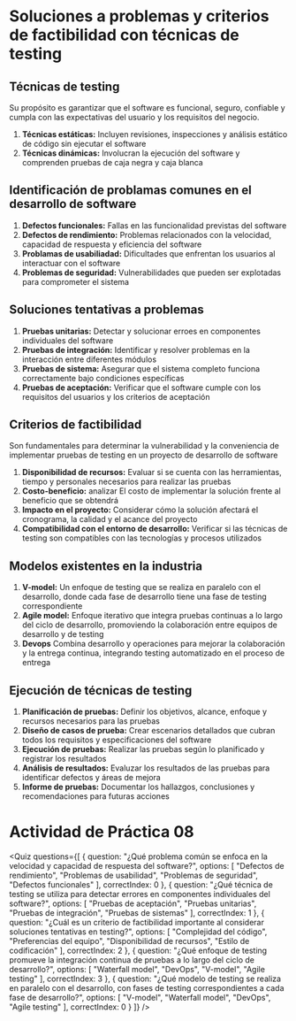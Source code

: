 
# Soluciones a problemas y criterios de factibilidad con técnicas de testing

## Técnicas de testing
Su propósito es garantizar que el software es funcional, seguro, confiable y cumpla con las expectativas del usuario y los requisitos del negocio.

1. **Técnicas estáticas:** Incluyen revisiones, inspecciones y análisis estático de código sin ejecutar el software
2. **Técnicas dinámicas:** Involucran la ejecución del software y comprenden pruebas de caja negra y caja blanca

## Identificación de problamas comunes en el desarrollo de software

1. **Defectos funcionales:** Fallas en las funcionalidad previstas del software
2. **Defectos de rendimiento:** Problemas relacionados con la velocidad, capacidad de respuesta y eficiencia del software
3. **Problamas de usabiliadad:** Dificultades que enfrentan los usuarios al interactuar con el software
4. **Problemas de seguridad:** Vulnerabilidades que pueden ser explotadas para comprometer el sistema

## Soluciones tentativas a problemas

1. **Pruebas unitarias:** Detectar y solucionar erroes en componentes individuales del software
2. **Pruebas de integración:** Identificar y resolver problemas en la interacción entre diferentes módulos
3. **Pruebas de sistema:** Asegurar que el sistema completo funciona correctamente bajo condiciones específicas
4. **Pruebas de aceptación:** Verificar que el software cumple con los requisitos del usuarios y los criterios de aceptación

## Criterios de factibilidad
Son fundamentales para determinar la vulnerabilidad y la conveniencia de implementar pruebas de testing en un proyecto de desarrollo de software

1. **Disponibilidad de recursos:** Evaluar si se cuenta con las herramientas, tiempo y personales necesarios para realizar las pruebas
2. **Costo-beneficio:** analizar El costo de implementar la solución frente al beneficio que se obtendrá
3. **Impacto en el proyecto:** Considerar cómo la solución afectará el cronograma, la calidad y el acance del proyecto
4. **Compatibilidad con el entorno de desarrollo:** Verificar si las técnicas de testing son compatibles con las tecnologías y procesos utilizados

## Modelos existentes en la industria
1. **V-model:** Un enfoque de testing que se realiza en paralelo con el desarrollo, donde cada fase de desarrollo tiene una fase de testing correspondiente
2. **Agile model:** Enfoque iterativo que integra pruebas continuas a lo largo del ciclo de desarrollo, promoviendo la colaboración entre equipos de desarrollo y de testing
3. **Devops** Combina desarrollo y operaciones para mejorar la colaboración y la entrega continua, integrando testing automatizado en el proceso de entrega

## Ejecución de técnicas de testing

1. **Planificación de pruebas:** Definir los objetivos, alcance, enfoque y recursos necesarios para las pruebas
2. **Diseño de casos de prueba:** Crear escenarios detallados que cubran todos los requisitos y especificaciones del software
3. **Ejecución de pruebas:** Realizar las pruebas según lo planificado y registrar los resultados
4. **Análisis de resultados:** Evaluzar los resultados de las pruebas para identificar defectos y áreas de mejora
5. **Informe de pruebas:** Documentar los hallazgos, conclusiones y recomendaciones para futuras acciones

# Actividad de Práctica 08

<Quiz questions={[
  {
    question: "¿Qué problema común se enfoca en la velocidad y capacidad de respuesta del software?",
    options: [
      "Defectos de rendimiento",
      "Problemas de usabilidad",
      "Problemas de seguridad",
      "Defectos funcionales"
    ],
    correctIndex: 0
  },
  {
    question: "¿Qué técnica de testing se utiliza para detectar errores en componentes individuales del software?",
    options: [
      "Pruebas de aceptación",
      "Pruebas unitarias",
      "Pruebas de integración",
      "Pruebas de sistemas"
    ],
    correctIndex: 1
  },
  {
    question: "¿Cuál es un criterio de factibilidad importante al considerar soluciones tentativas en testing?",
    options: [
      "Complejidad del código",
      "Preferencias del equipo",
      "Disponibilidad de recursos",
      "Estilo de codificación"
    ],
    correctIndex: 2
  },
  {
    question: "¿Qué enfoque de testing promueve la integración continua de pruebas a lo largo del ciclo de desarrollo?",
    options: [
      "Waterfall model",
      "DevOps",
      "V-model",
      "Agile testing"
    ],
    correctIndex: 3
  },
  {
    question: "¿Qué modelo de testing se realiza en paralelo con el desarrollo, con fases de testing correspondientes a cada fase de desarrollo?",
    options: [
      "V-model",
      "Waterfall model",
      "DevOps",
      "Agile testing"
    ],
    correctIndex: 0
  }
]} />